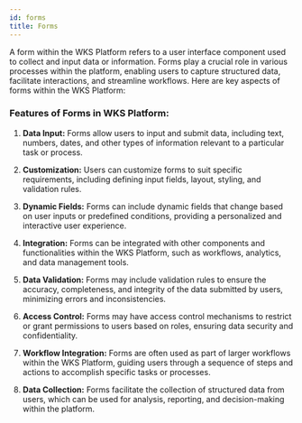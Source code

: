 ```yaml
---
id: forms
title: Forms
---
```


A form within the WKS Platform refers to a user interface component used to collect and input data or information. Forms play a crucial role in various processes within the platform, enabling users to capture structured data, facilitate interactions, and streamline workflows. Here are key aspects of forms within the WKS Platform:

### Features of Forms in WKS Platform:

1.  **Data Input:** Forms allow users to input and submit data, including text, numbers, dates, and other types of information relevant to a particular task or process.
    
2.  **Customization:** Users can customize forms to suit specific requirements, including defining input fields, layout, styling, and validation rules.
    
3.  **Dynamic Fields:** Forms can include dynamic fields that change based on user inputs or predefined conditions, providing a personalized and interactive user experience.
    
4.  **Integration:** Forms can be integrated with other components and functionalities within the WKS Platform, such as workflows, analytics, and data management tools.
    
5.  **Data Validation:** Forms may include validation rules to ensure the accuracy, completeness, and integrity of the data submitted by users, minimizing errors and inconsistencies.
    
6.  **Access Control:** Forms may have access control mechanisms to restrict or grant permissions to users based on roles, ensuring data security and confidentiality.
    
7.  **Workflow Integration:** Forms are often used as part of larger workflows within the WKS Platform, guiding users through a sequence of steps and actions to accomplish specific tasks or processes.
    
8.  **Data Collection:** Forms facilitate the collection of structured data from users, which can be used for analysis, reporting, and decision-making within the platform.